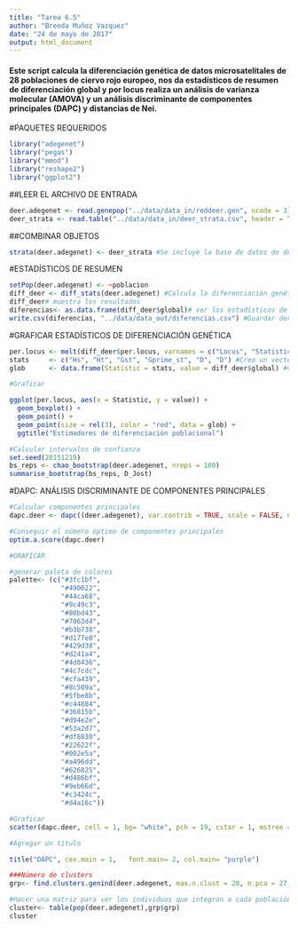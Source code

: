 ```yaml
---
title: "Tarea 6.5"
author: "Brenda Muñoz Vazquez"
date: "24 de mayo de 2017"
output: html_document
---
```

#### Este script calcula la diferenciación genética de datos microsatelitales de 28 poblaciones de ciervo rojo europeo, nos da estadísticos de resumen de diferenciación global y por locus realiza un análisis de varianza molecular (AMOVA) y un análisis discriminante de componentes principales (DAPC) y distancias de Nei.

#PAQUETES REQUERIDOS
```r
library("adegenet")
library("pegas")
library("mmod")
library("reshape2")
library("ggplot2")
```
##LEER EL ARCHIVO DE ENTRADA
```r
deer.adegenet <- read.genepop("../data/data_in/reddeer.gen", ncode = 3) #Lee el objeto genind
deer_strata <- read.table("../data/data_in/deer_strata.csv", header = TRUE, sep = ",")#Archivo csv con información adicional
```
##COMBINAR OBJETOS
```r
strata(deer.adegenet) <- deer_strata #Se incluye la base de datos de deer_strata dentro del objeto genind deer.adegenet
```
#ESTADÍSTICOS DE RESUMEN
```r
setPop(deer.adegenet) <- ~poblacion
diff_deer <- diff_stats(deer.adegenet) #Calcula la diferenciación genética por loci con GST y D
diff_deer# muestra los resultados
diferencias<- as.data.frame(diff_deer$global)# ver los estadísticos de resumen para todas las pobación
write.csv(diferencias, "../data/data_out/diferencias.csv") #Guardar dentro de data_out
```
#GRAFICAR ESTADÍSTICOS DE DIFERENCIACIÓN GENÉTICA
```r
per.locus <- melt(diff_deer$per.locus, varnames = c("Locus", "Statistic")) #convierte el objeto de diferencias por locus en una dataframe llamada per.locus
stats     <- c("Hs", "Ht", "Gst", "Gprime_st", "D", "D") #Crea un vector con los nombres de los estadísticos de diferenciación genética llamada stats
glob      <- data.frame(Statistic = stats, value = diff_deer$global) #Crea una dataframe con las diferencias globales en una df llamada glob

#Graficar

ggplot(per.locus, aes(x = Statistic, y = value)) +
  geom_boxplot() +
  geom_point() +
  geom_point(size = rel(3), color = "red", data = glob) +
  ggtitle("Estimadores de diferenciación poblacional")

#Calcular intervalos de confianza
set.seed(20151219) 
bs_reps <- chao_bootstrap(deer.adegenet, nreps = 100)
summarise_bootstrap(bs_reps, D_Jost)
```
#DAPC: ANÁLISIS DISCRIMINANTE DE COMPONENTES PRINCIPALES
```r
#Calcular componentes principales
dapc.deer <- dapc((deer.adegenet), var.contrib = TRUE, scale = FALSE, n.pca = 27, n.da = nPop(deer.adegenet))

#Conseguir el número óptimo de componentes principales
optim.a.score(dapc.deer)

#GRAFICAR

#generar paleta de colores
palette<- (c("#3fc1bf",
             "#490022",
             "#44ca68",
             "#9c49c3",
             "#80bd43",
             "#7063d4",
             "#b3b738",
             "#d177e0",
             "#429d38",
             "#d241a4",
             "#4d8436",
             "#4c7cdc",
             "#cfa439",
             "#8c509a",
             "#5fbe8b",
             "#c44884",
             "#36815b",
             "#d94e2e",
             "#53a2d7",
             "#df8830",
             "#22622f",
             "#002e5a",
             "#a496dd",
             "#626825",
             "#d486bf",
             "#9eb66d",
             "#c3424c",
             "#d4a16c"))

#Graficar
scatter(dapc.deer, cell = 1, bg= "white", pch = 19, cstar = 1, mstree = TRUE, lwd = 0, lty = 1, col = palette, solid = .4, cex = 1, clab = 0.7)

#Agregar un título

title("DAPC", cex.main = 1,   font.main= 2, col.main= "purple")

###Número de clusters
grp<- find.clusters.genind(deer.adegenet, max.n.clust = 28, n.pca = 27, n.clust =28)

#Hacer una matriz para ver los individuos que integran a cada población
cluster<- table(pop(deer.adegenet),grp$grp)
cluster

```